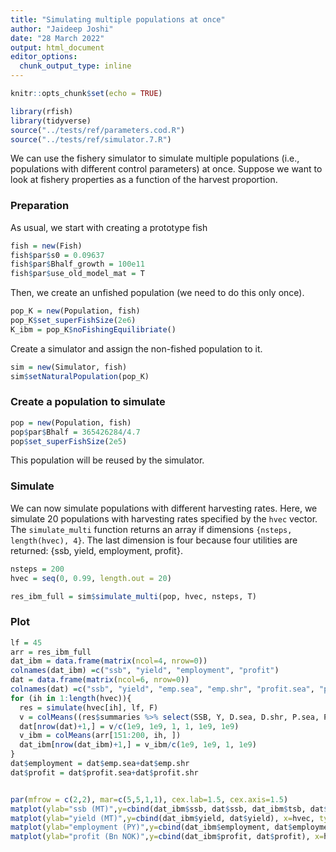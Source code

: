 ```yaml
---
title: "Simulating multiple populations at once"
author: "Jaideep Joshi"
date: "28 March 2022"
output: html_document
editor_options:
  chunk_output_type: inline
---
```


```r
knitr::opts_chunk$set(echo = TRUE)
```

```r
library(rfish)
library(tidyverse)
source("../tests/ref/parameters.cod.R")
source("../tests/ref/simulator.7.R")
```

We can use the fishery simulator to simulate multiple populations (i.e., populations with different control parameters) at once. Suppose we want to look at fishery properties as a function of the harvest proportion. 

### Preparation

As usual, we start with creating a prototype fish

```r
fish = new(Fish)
fish$par$s0 = 0.09637
fish$par$Bhalf_growth = 100e11
fish$par$use_old_model_mat = T
```

Then, we create an unfished population (we need to do this only once). 


```r
pop_K = new(Population, fish)
pop_K$set_superFishSize(2e6)
K_ibm = pop_K$noFishingEquilibriate()
```

Create a simulator and assign the non-fished population to it.

```r
sim = new(Simulator, fish)
sim$setNaturalPopulation(pop_K)
```

### Create a population to simulate

```r
pop = new(Population, fish)
pop$par$Bhalf = 365426284/4.7
pop$set_superFishSize(2e5)
```

This population will be reused by the simulator.

### Simulate

We can now simulate populations with different harvesting rates. Here, we simulate 20 populations with harvesting rates specified by the `hvec` vector. The `simulate_multi` function returns an array if dimensions `{nsteps, length(hvec), 4}`. The last dimension is four because four utilities are returned: {ssb, yield, employment, profit}.

```r
nsteps = 200
hvec = seq(0, 0.99, length.out = 20)

res_ibm_full = sim$simulate_multi(pop, hvec, nsteps, T)
```

### Plot

```r
lf = 45
arr = res_ibm_full 
dat_ibm = data.frame(matrix(ncol=4, nrow=0))
colnames(dat_ibm) =c("ssb", "yield", "employment", "profit")
dat = data.frame(matrix(ncol=6, nrow=0))
colnames(dat) =c("ssb", "yield", "emp.sea", "emp.shr", "profit.sea", "profit.shr")
for (ih in 1:length(hvec)){
  res = simulate(hvec[ih], lf, F)
  v = colMeans((res$summaries %>% select(SSB, Y, D.sea, D.shr, P.sea, P.shr))[151:200,])
  dat[nrow(dat)+1,] = v/c(1e9, 1e9, 1, 1, 1e9, 1e9)
  v_ibm = colMeans(arr[151:200, ih, ])
  dat_ibm[nrow(dat_ibm)+1,] = v_ibm/c(1e9, 1e9, 1, 1e9)
}
dat$employment = dat$emp.sea+dat$emp.shr
dat$profit = dat$profit.sea+dat$profit.shr


par(mfrow = c(2,2), mar=c(5,5,1,1), cex.lab=1.5, cex.axis=1.5)
matplot(ylab="ssb (MT)",y=cbind(dat_ibm$ssb, dat$ssb, dat_ibm$tsb, dat$tsb), x=hvec, type="l", col=c("cyan2", "black", "orange", "magenta"), lwd=2, lty=1, xlab="Harvest prop")
matplot(ylab="yield (MT)",y=cbind(dat_ibm$yield, dat$yield), x=hvec, type="l", col=c("cyan2", "black"), lwd=2, lty=1, xlab="Harvest prop")
matplot(ylab="employment (PY)",y=cbind(dat_ibm$employment, dat$employment), x=hvec, type="l", col=c("cyan2", "black"), lwd=2, lty=1, xlab="Harvest prop")
matplot(ylab="profit (Bn NOK)",y=cbind(dat_ibm$profit, dat$profit), x=hvec, type="l", col=c("cyan2", "black"), lwd=2, lty=1, xlab="Harvest prop")

```
